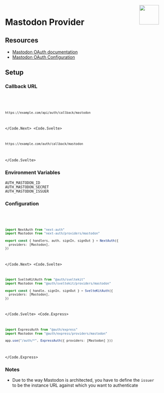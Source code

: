 
<img align="right" src="/img/providers/mastodon.svg" height="64" width="64" />

# Mastodon Provider

## Resources

- [Mastodon OAuth documentation](https://docs.joinmastodon.org/client/token/)
- [Mastodon OAuth Configuration](https://mastodon.social/settings/applications)

## Setup

### Callback URL

<Code>
  <Code.Next>

```bash
https://example.com/api/auth/callback/mastodon
```

  </Code.Next>
  <Code.Svelte>

```bash
https://example.com/auth/callback/mastodon
```

  </Code.Svelte>
</Code>

### Environment Variables

```
AUTH_MASTODON_ID
AUTH_MASTODON_SECRET
AUTH_MASTODON_ISSUER
```

### Configuration

<Code>
  <Code.Next>

```ts filename="/auth.ts"
import NextAuth from "next-auth"
import Mastodon from "next-auth/providers/mastodon"

export const { handlers, auth, signIn, signOut } = NextAuth({
  providers: [Mastodon],
})
```

  </Code.Next>
  <Code.Svelte>

```ts filename="/src/auth.ts"
import SvelteKitAuth from "@auth/sveltekit"
import Mastodon from "@auth/sveltekit/providers/mastodon"

export const { handle, signIn, signOut } = SvelteKitAuth({
  providers: [Mastodon],
})
```

  </Code.Svelte>
  <Code.Express>

```ts filename="/src/app.ts"
import ExpressAuth from "@auth/express"
import Mastodon from "@auth/express/providers/mastodon"

app.use("/auth/*", ExpressAuth({ providers: [Mastodon] }))
```

  </Code.Express>
</Code>

### Notes

- Due to the way Mastodon is architected, you have to define the `issuer` to be the instance URL against which you want to authenticate
